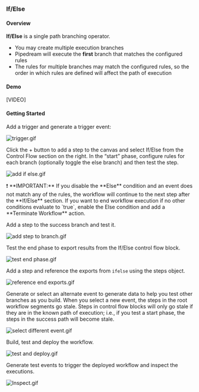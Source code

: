 ### If/Else

#### Overview

**If/Else** is a single path branching operator. 

- You may create multiple execution branches
- Pipedream will execute the **first** branch that matches the configured rules
- The rules for multiple branches may match the configured rules, so the order in which rules are defined will affect the path of execution

#### Demo

[VIDEO]

#### Getting Started

Add a trigger and generate a trigger event:

![trigger.gif](https://prod-files-secure.s3.us-west-2.amazonaws.com/6e16aa4c-a31f-4db8-a947-0d80bcdcf984/596d94af-ff09-4a5e-910b-e28db3850890/trigger.gif)

Click the + button to add a step to the canvas and select If/Else from the Control Flow section on the right. In the “start” phase, configure rules for each branch (optionally toggle the else branch) and then test the step.

![add if else.gif](https://prod-files-secure.s3.us-west-2.amazonaws.com/6e16aa4c-a31f-4db8-a947-0d80bcdcf984/4a100194-907b-4822-9f8a-1bc5864c1832/add_if_else.gif)

<aside>
❗ **IMPORTANT:** If you disable the **Else** condition and an event does not match any of the rules, the workflow will continue to the next step after the **If/Else** section. If you want to end workflow execution if no other conditions evaluate to `true`, enable the Else condition and add a **Terminate Workflow** action.

</aside>

Add a step to the success branch and test it.

![add step to branch.gif](https://prod-files-secure.s3.us-west-2.amazonaws.com/6e16aa4c-a31f-4db8-a947-0d80bcdcf984/1647927c-e2f8-42c6-b8a6-4319f99bb352/add_step_to_branch.gif)

Test the end phase to export results from the If/Else control flow block.

![test end phase.gif](https://prod-files-secure.s3.us-west-2.amazonaws.com/6e16aa4c-a31f-4db8-a947-0d80bcdcf984/a7b0d758-8311-4bc2-961f-1fe37002a6ad/test_end_phase.gif)

Add a step and reference the exports from `ifelse` using the steps object.

![reference end exports.gif](https://prod-files-secure.s3.us-west-2.amazonaws.com/6e16aa4c-a31f-4db8-a947-0d80bcdcf984/a30eba15-c42f-4eb9-add4-e9af40d12231/reference_end_exports.gif)

Generate or select an alternate event to generate data to help you test other branches as you build. When you select a new event, the steps in the root workflow segments go stale. Steps in control flow blocks will only go stale if they are in the known path of execution; i.e., if you test a start phase, the steps in the success path will become stale.

![select different event.gif](https://prod-files-secure.s3.us-west-2.amazonaws.com/6e16aa4c-a31f-4db8-a947-0d80bcdcf984/53223b1c-3b05-4d11-a8fc-511506577cfd/select_different_event.gif)

Build, test and deploy the workflow.

![test and deploy.gif](https://prod-files-secure.s3.us-west-2.amazonaws.com/6e16aa4c-a31f-4db8-a947-0d80bcdcf984/7779b5c7-6a75-498c-98fa-b9c1c3d41fbd/test_and_deploy.gif)

Generate test events to trigger the deployed workflow and inspect the executions.

![Inspect.gif](https://prod-files-secure.s3.us-west-2.amazonaws.com/6e16aa4c-a31f-4db8-a947-0d80bcdcf984/7a37dc30-02c6-4d03-af87-e2480ee3006f/Inspect.gif)
